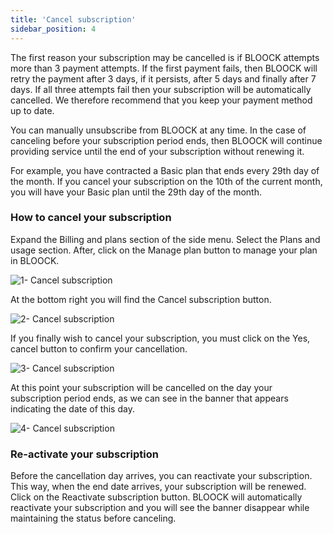 ```yaml
---
title: 'Cancel subscription'
sidebar_position: 4
---
```


The first reason your subscription may be cancelled is if BLOOCK attempts more than 3 payment attempts. If the first payment fails, then BLOOCK will retry the payment after 3 days, if it persists, after 5 days and finally after 7 days. If all three attempts fail then your subscription will be automatically cancelled. We therefore recommend that you keep your payment method up to date.

You can manually unsubscribe from BLOOCK at any time. In the case of canceling before your subscription period ends, then BLOOCK will continue providing service until the end of your subscription without renewing it.

For example, you have contracted a Basic plan that ends every 29th day of the month. If you cancel your subscription on the 10th of the current month, you will have your Basic plan until the 29th day of the month.

### How to cancel your subscription

Expand the Billing and plans section of the side menu. Select the Plans and usage section. After, click on the Manage plan button to manage your plan in BLOOCK.

![1- Cancel subscription](/static/docs/guides/billing/cancel-subscription/1-cancel-subscription.png)

At the bottom right you will find the Cancel subscription button.

![2- Cancel subscription](/static/docs/guides/billing/cancel-subscription/2-cancel-subscription.png)

If you finally wish to cancel your subscription, you must click on the Yes, cancel button to confirm your cancellation.

![3- Cancel subscription](/static/docs/guides/billing/cancel-subscription/3-cancel-subscription.png)

At this point your subscription will be cancelled on the day your subscription period ends, as we can see in the banner that appears indicating the date of this day.

![4- Cancel subscription](/static/docs/guides/billing/cancel-subscription/4-cancel-subscription.png)

### Re-activate your subscription

Before the cancellation day arrives, you can reactivate your subscription. This way, when the end date arrives, your subscription will be renewed. Click on the Reactivate subscription button. BLOOCK will automatically reactivate your subscription and you will see the banner disappear while maintaining the status before canceling.
